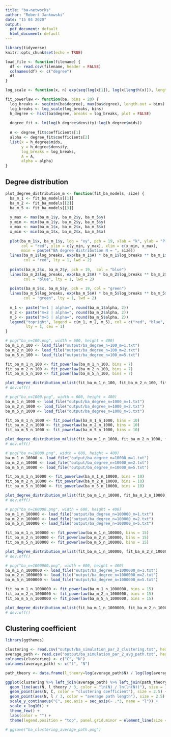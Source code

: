 ```yaml
---
title: "ba-networks"
author: "Robert Jankowski"
date: "15 04 2020"
output:
  pdf_document: default
  html_document: default
---
```


```r
library(tidyverse)
knitr::opts_chunk$set(echo = TRUE)
```

```r
load_file <- function(filename) {
  df <- read.csv(filename, header = FALSE)
  colnames(df) <- c("degree")
  df
}

log_scale <- function(x, n) exp(seq(log(x[1]), log(x[length(x)]), length.out = n))

fit_powerlaw <- function(ba, bins = 20) {
  log_breaks <- seq(min(ba$degree), max(ba$degree), length.out = bins)
  log_breaks <- log_scale(log_breaks, bins)
  h_degree <- hist(ba$degree, breaks = log_breaks, plot = FALSE)
  
  degree_fit <- lm(log(h_degree$density)~log(h_degree$mids))
  
  A <- degree_fit$coefficients[1]
  alpha <- degree_fit$coefficients[2]
  list(x = h_degree$mids, 
       y = h_degree$density, 
       log_breaks = log_breaks, 
       A = A, 
       alpha = alpha)
}
```

## Degree distribution

```r
plot_degree_distribution_m <- function(fit_ba_models, size) {
  ba_m_1 <- fit_ba_models[[1]]
  ba_m_2 <- fit_ba_models[[2]]
  ba_m_5 <- fit_ba_models[[3]]
  
  y_max <- max(ba_m_1$y, ba_m_2$y, ba_m_5$y)
  y_min <- min(ba_m_1$y, ba_m_2$y, ba_m_5$y)
  x_max <- max(ba_m_1$x, ba_m_2$x, ba_m_5$x)
  x_min <- min(ba_m_1$x, ba_m_2$x, ba_m_5$x)
  
  plot(ba_m_1$x, ba_m_1$y, log = "xy", pch = 19, xlab = "k", ylab = "P(k)", 
       col = "red", ylim = c(y_min, y_max), xlim = c(x_min, x_max), 
       main = paste("BA degree distribution N = ", size))
  lines(ba_m_1$log_breaks, exp(ba_m_1$A) * ba_m_1$log_breaks ** ba_m_1$alpha, 
        col = "red", lty = 1, lwd = 2)
  
  points(ba_m_2$x, ba_m_2$y, pch = 19,  col = "blue")
  lines(ba_m_2$log_breaks, exp(ba_m_2$A) * ba_m_2$log_breaks ** ba_m_2$alpha, 
        col = "blue", lty = 1, lwd = 2)
  
  points(ba_m_5$x, ba_m_5$y, pch = 19, col = "green")
  lines(ba_m_5$log_breaks, exp(ba_m_5$A) * ba_m_5$log_breaks ** ba_m_5$alpha, 
        col = "green", lty = 1, lwd = 2)
  
  m_1 <- paste("m=1 | alpha=", round(ba_m_1$alpha, 2))
  m_2 <- paste("m=2 | alpha=", round(ba_m_2$alpha, 2))
  m_5 <- paste("m=5 | alpha=", round(ba_m_5$alpha, 2))
  legend("topright", legend = c(m_1, m_2, m_5), col = c("red", "blue", "green"), 
         lty = 1, cex = 1)
}
```

```r
# png("ba_n=100.png", width = 600, height = 400)
ba_m_1_n_100 <- load_file("output/ba_degree_n=100_m=1.txt")
ba_m_2_n_100 <- load_file("output/ba_degree_n=100_m=2.txt")
ba_m_5_n_100 <- load_file("output/ba_degree_n=100_m=5.txt")

fit_ba_m_1_n_100 <- fit_powerlaw(ba_m_1_n_100, bins = 7)
fit_ba_m_2_n_100 <- fit_powerlaw(ba_m_2_n_100, bins = 7)
fit_ba_m_5_n_100 <- fit_powerlaw(ba_m_5_n_100, bins = 7)

plot_degree_distribution_m(list(fit_ba_m_1_n_100, fit_ba_m_2_n_100, fit_ba_m_5_n_100), 100)
# dev.off()
```

```r
# png("ba_n=1000.png", width = 600, height = 400)
ba_m_1_n_1000 <- load_file("output/ba_degree_n=1000_m=1.txt")
ba_m_2_n_1000 <- load_file("output/ba_degree_n=1000_m=2.txt")
ba_m_5_n_1000 <- load_file("output/ba_degree_n=1000_m=5.txt")

fit_ba_m_1_n_1000 <- fit_powerlaw(ba_m_1_n_1000, bins = 10)
fit_ba_m_2_n_1000 <- fit_powerlaw(ba_m_2_n_1000, bins = 10)
fit_ba_m_5_n_1000 <- fit_powerlaw(ba_m_5_n_1000, bins = 10)

plot_degree_distribution_m(list(fit_ba_m_1_n_1000, fit_ba_m_2_n_1000, fit_ba_m_5_n_1000), 1000)
# dev.off()
```

```r
# png("ba_n=10000.png", width = 600, height = 400)
ba_m_1_n_10000 <- load_file("output/ba_degree_n=10000_m=1.txt")
ba_m_2_n_10000 <- load_file("output/ba_degree_n=10000_m=2.txt")
ba_m_5_n_10000 <- load_file("output/ba_degree_n=10000_m=5.txt")

fit_ba_m_1_n_10000 <- fit_powerlaw(ba_m_1_n_10000, bins = 10)
fit_ba_m_2_n_10000 <- fit_powerlaw(ba_m_2_n_10000, bins = 10)
fit_ba_m_5_n_10000 <- fit_powerlaw(ba_m_5_n_10000, bins = 10)

plot_degree_distribution_m(list(fit_ba_m_1_n_10000, fit_ba_m_2_n_10000, fit_ba_m_5_n_10000), 10000)
# dev.off()
```

```r
# png("ba_n=100000.png", width = 600, height = 400)
ba_m_1_n_100000 <- load_file("output/ba_degree_n=100000_m=1.txt")
ba_m_2_n_100000 <- load_file("output/ba_degree_n=100000_m=2.txt")
ba_m_5_n_100000 <- load_file("output/ba_degree_n=100000_m=5.txt")

fit_ba_m_1_n_100000 <- fit_powerlaw(ba_m_1_n_100000, bins = 15)
fit_ba_m_2_n_100000 <- fit_powerlaw(ba_m_2_n_100000, bins = 15)
fit_ba_m_5_n_100000 <- fit_powerlaw(ba_m_5_n_100000, bins = 15)

plot_degree_distribution_m(list(fit_ba_m_1_n_100000, fit_ba_m_2_n_100000, fit_ba_m_5_n_100000), 100000)
# dev.off()
```

```r
# png("ba_n=1000000.png", width = 600, height = 400)
ba_m_1_n_1000000 <- load_file("output/ba_degree_n=1000000_m=1.txt")
ba_m_2_n_1000000 <- load_file("output/ba_degree_n=1000000_m=2.txt")
ba_m_5_n_1000000 <- load_file("output/ba_degree_n=1000000_m=5.txt")

fit_ba_m_1_n_1000000 <- fit_powerlaw(ba_m_1_n_1000000, bins = 15)
fit_ba_m_2_n_1000000 <- fit_powerlaw(ba_m_2_n_1000000, bins = 15)
fit_ba_m_5_n_1000000 <- fit_powerlaw(ba_m_5_n_1000000, bins = 15)

plot_degree_distribution_m(list(fit_ba_m_1_n_1000000, fit_ba_m_2_n_1000000, fit_ba_m_5_n_1000000), 1000000)
# dev.off()
```

## Clustering coefficient
```r
library(ggthemes)

clustering <- read.csv("output/ba_simulation_par_2_clustering.txt", header = FALSE)
average_path <- read.csv("output/ba_simulation_par_2_avg_path.txt", header = FALSE)
colnames(clustering) <- c("C", "N")
colnames(average_path) <- c("l", "N")

path_theory <- data.frame(l_theory=log(average_path$N) / log(log(average_path$N)), N=average_path$N)

ggplot(clustering %>% left_join(average_path) %>% left_join(path_theory)) + 
  geom_line(aes(N, l_theory / 3, color = "ln(N) / ln(ln(N))"), size = 1.1) +
  geom_point(aes(N, C, color = "clustering coefficient"), size = 2.5) +
  geom_point(aes(N, l / 3, color = "average path length"), size = 2.5) +
  scale_y_continuous("C", sec.axis = sec_axis(~ .*3, name = "l")) + 
  scale_x_log10() +
  theme_few() +
  labs(color = "") +
  theme(legend.position = "top", panel.grid.minor = element_line(size = 0.2, colour = "grey"))

# ggsave("ba_clustering_average_path.png")
```

